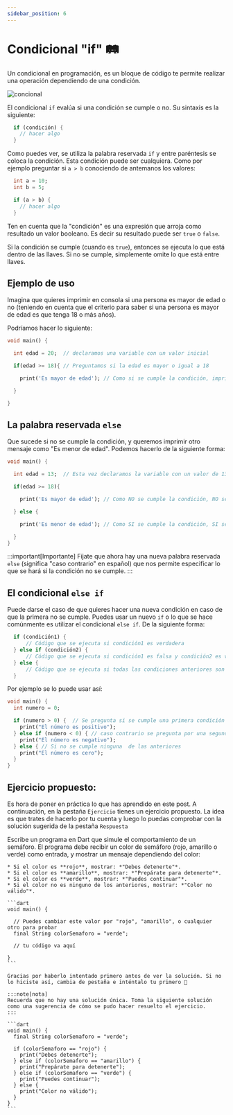 ```yaml
---
sidebar_position: 6
---
```


# Condicional "if" 🛤️

Un condicional en programación, es un bloque de código te permite realizar una operación dependiendo de una condición. 

![concional](./img/condicional_grande.webp)

El condicional `if` evalúa si una condición se cumple o no. Su sintaxis es la siguiente:

```dart
  if (condición) {
    // hacer algo
  }
```

Como puedes ver, se utiliza la palabra reservada `if` y entre paréntesis se coloca la condición. Esta condición puede ser cualquiera. Como por ejemplo preguntar si `a > b` conociendo de antemanos los valores:

```dart
  int a = 10;
  int b = 5;

  if (a > b) {
    // hacer algo
  }
```

Ten en cuenta que la "condición" es una expresión que arroja como resultado un valor booleano. Es decir su resultado puede ser `true` o `false`.

Si la condición se cumple (cuando es `true`), entonces se ejecuta lo que está dentro de las llaves. Si no se cumple, simplemente omite lo que está entre llaves.

## Ejemplo de uso

Imagina que quieres imprimir en consola si una persona es mayor de edad o no (teniendo en cuenta que el criterio para saber si una persona es mayor de edad es que tenga 18 o más años).

Podríamos hacer lo siguiente:

```dart
void main() {

  int edad = 20;  // declaramos una variable con un valor inicial

  if(edad >= 18){ // Preguntamos si la edad es mayor o igual a 18

    print('Es mayor de edad'); // Como si se cumple la condición, imprimimos el mensaje

  }

}
```

## La palabra reservada `else`

Que sucede si no se cumple la condición, y queremos imprimir otro mensaje como "Es menor de edad". Podemos hacerlo de la siguiente forma:

```dart
void main() {

  int edad = 13;  // Esta vez declaramos la variable con un valor de 13

  if(edad >= 18){ 

    print('Es mayor de edad'); // Como NO se cumple la condición, NO se imprime este mensaje

  } else {

    print('Es menor de edad'); // Como SI se cumple la condición, SI se imprime este mensaje

  }
}
```

:::important[Importante]
Fíjate que ahora hay una nueva palabra reservada `else` (significa "caso contrario" en español) que nos permite especificar lo que se hará si la condición no se cumple.
:::

## El condicional `else if`

Puede darse el caso de que quieres hacer una nueva condición en caso de que la primera no se cumple. Puedes usar un nuevo `if` o lo que se hace comúnmente es utilizar el condicional `else if`. De la siguiente forma:

```dart
  if (condición1) {
      // Código que se ejecuta si condición1 es verdadera
  } else if (condición2) {
      // Código que se ejecuta si condición1 es falsa y condición2 es verdadera
  } else {
      // Código que se ejecuta si todas las condiciones anteriores son falsas
  }
```

Por ejemplo se lo puede usar así:

```dart
void main() {
  int numero = 0;

  if (numero > 0) {  // Se pregunta si se cumple una primera condición
    print("El número es positivo");
  } else if (numero < 0) { // caso contrario se pregunta por una segunda condición
    print("El número es negativo");
  } else { // Si no se cumple ninguna  de las anteriores
    print("El número es cero");
  }
}
```

## Ejercicio propuesto:

Es hora de poner en práctica lo que has aprendido en este post. A continuación, en la pestaña `Ejercicio` tienes un ejercicio propuesto. La idea es que trates de hacerlo por tu cuenta y luego lo puedas comprobar con la solución sugerida de la pestaña `Respuesta`

<Tabs>
  <TabItem value="excercise" label="Ejercicio" default>
    Escribe un programa en Dart que simule el comportamiento de un semáforo. El programa debe recibir un color de semáforo (rojo, amarillo o verde) como entrada, y mostrar un mensaje dependiendo del color:

    * Si el color es **rojo**, mostrar: *"Debes detenerte"*.
    * Si el color es **amarillo**, mostrar: *"Prepárate para detenerte"*.
    * Si el color es **verde**, mostrar: *"Puedes continuar"*.
    * Si el color no es ninguno de los anteriores, mostrar: *"Color no válido"*.

    ```dart
    void main() {

      // Puedes cambiar este valor por "rojo", "amarillo", o cualquier otro para probar
      final String colorSemaforo = "verde"; 

      // tu código va aquí

    }
    ```
  </TabItem>
  <TabItem value="answer" label="Respuesta">
    
    Gracias por haberlo intentado primero antes de ver la solución. Si no lo hiciste así, cambia de pestaña e inténtalo tu primero 🤭 

    :::note[nota]
    Recuerda que no hay una solución única. Toma la siguiente solución como una sugerencia de cómo se pudo hacer resuelto el ejercicio.
    :::

    ```dart
    void main() {
      final String colorSemaforo = "verde";

      if (colorSemaforo == "rojo") {
        print("Debes detenerte");
      } else if (colorSemaforo == "amarillo") {
        print("Prepárate para detenerte");
      } else if (colorSemaforo == "verde") {
        print("Puedes continuar");
      } else {
        print("Color no válido");
      }
    }
    ```
  </TabItem>
</Tabs>